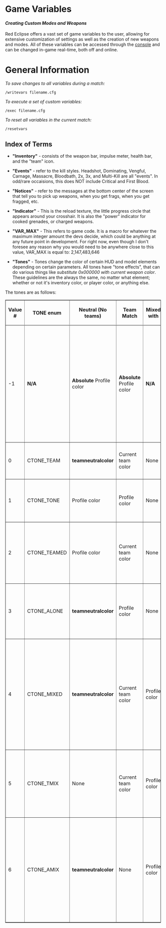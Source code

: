 = Game Variables =
<h4>''Creating Custom Modes and Weapons''</h4>

Red Eclipse offers a vast set of game variables to the user, allowing for extensive customization of settings as well as the creation of new weapons and modes. All of these variables can be accessed through the [[Map::console|console]] and can be changed in-game real-time, both off and online.

= General Information =

''To save changes to all variables during a match:''
 /writevars filename.cfg

''To execute a set of custom variables:''
 /exec filename.cfg

''To reset all variables in the current match:''
 /resetvars


== Index of Terms ==

* '''"Inventory"''' -  consists of the weapon bar, impulse meter, health bar, and the "team" icon.

* '''"Events"''' - refer to the kill styles. Headshot, Dominating, Vengful, Carnage, Massacre, Bloodbath, 2x, 3x, and Multi-Kill are all "events". In odd/rare occaisions, this does NOT include Critical and First Blood.

* '''"Notices"''' - refer to the messages at the bottom center of the screen that tell you to pick up weapons, when you get frags, when you get fragged, etc.

* '''"Indicator"''' - This is the reload texture, the little progress circle that appears around your crosshair. It is also the "power" indicator for cooked grenades, or charged weapons.

* '''"VAR_MAX"''' - This refers to game code. It is a macro for whatever the maximum integer amount the devs decide, which could be anything at any future point in development. For right now, even though I don't foresee any reason why you would need to be anywhere close to this value, VAR_MAX is equal to: 2,147,483,646

* '''"Tones"''' - Tones change the color of certain HUD and model elements depending on certain parameters. All tones have "tone effects", that can do various things like ''substitute 0x000000 with current weapon color''. These guidelines are the always the same, no matter what element; whether or not it's inventory color, or player color, or anything else.
The tones are as follows:

<table width="100%" border="1px" cellspacing="3" cellpadding="3">
    <tr>
        <th>Value #</th>
        <th>TONE enum</th>
        <th>Neutral (No teams)</th>
        <th>Team Match</th>
        <th>Mixed with</th>
        <th>Description</th>
    <tr>

    <tr>
        <td>-1</td>
        <td>'''N/A'''</td>
        <td>'''Absolute''' Profile color</td>
        <td>'''Absolute''' Profile color</td>
        <td>'''N/A'''</td>
        <td>Use absolute profile color. Overrides team color in all cases. '''Does not use any tone effects at all''' (ie. Can therefore allow you to use 0x000000 as a color).<td>
    </tr>
    
    <tr>
        <td>0</td>
        <td>CTONE_TEAM</td>
        <td>'''teamneutralcolor'''</td>
        <td>Current team color</td>
        <td>None</td>
        <td>Use team color (Includes neutral).</td>
    </tr>

    <tr>
        <td>1</td>
        <td>CTONE_TONE</td>
        <td>Profile color</td>
        <td>Profile color</td>
        <td>None</td>
        <td>Uses profile color '''regardless of team'''.</td>
    </tr>

    <tr>
        <td>2</td>
        <td>CTONE_TEAMED</td>
        <td>Profile color</td>
        <td>Current team color</td>
        <td>None</td>
        <td>Uses Profile color when Neutral, and team color when on any other team.</td>
    </tr>

    <tr>
        <td>3</td>
        <td>CTONE_ALONE</td>
        <td>'''teamneutralcolor'''</td>
        <td>Profile color</td>
        <td>None</td>
        <td>Uses Neutral color when Neutral, and Profile color when on a team.</td>
    </tr>

    <tr>
        <td>4</td>
        <td>CTONE_MIXED</td>
        <td>'''teamneutralcolor'''</td>
        <td>Current team color</td>
        <td>Profile color</td>
        <td>Uses Profile color, but "mixes" with your current team color, '''including''' neutral. With default Neutral color, this results in a "washed out" color.</td>
    </tr>

    <tr>
        <td>5</td>
        <td>CTONE_TMIX</td>
        <td>None</td>
        <td>Current team color</td>
        <td>Profile color</td>
        <td>Uses Profile color, but "mixes" with your current team color. Will '''NOT''' mix Neutral.</td>
    </tr>

    <tr>
        <td>6</td>
        <td>CTONE_AMIX</td>
        <td>'''teamneutralcolor'''</td>
        <td>None</td>
        <td>Profile color</td>
        <td>Uses profile color, but only in Team games (overrides team color). Mixes Neutral color with profile color when Neutral.
    </tr>
</table>